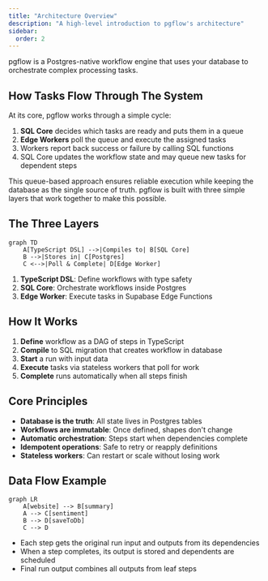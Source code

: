 ```yaml
---
title: "Architecture Overview"
description: "A high-level introduction to pgflow's architecture"
sidebar:
  order: 2
---
```


pgflow is a Postgres-native workflow engine that uses your database to orchestrate complex processing tasks.

## How Tasks Flow Through The System

At its core, pgflow works through a simple cycle:
1. **SQL Core** decides which tasks are ready and puts them in a queue
2. **Edge Workers** poll the queue and execute the assigned tasks
3. Workers report back success or failure by calling SQL functions
4. SQL Core updates the workflow state and may queue new tasks for dependent steps

This queue-based approach ensures reliable execution while keeping the database as the single source of truth. pgflow is built with three simple layers that work together to make this possible.

## The Three Layers

```mermaid
graph TD
    A[TypeScript DSL] -->|Compiles to| B[SQL Core]
    B -->|Stores in| C[Postgres]
    C <-->|Poll & Complete| D[Edge Worker]
```

1. **TypeScript DSL**: Define workflows with type safety
2. **SQL Core**: Orchestrate workflows inside Postgres
3. **Edge Worker**: Execute tasks in Supabase Edge Functions

## How It Works

1. **Define** workflow as a DAG of steps in TypeScript
2. **Compile** to SQL migration that creates workflow in database
3. **Start** a run with input data
4. **Execute** tasks via stateless workers that poll for work
5. **Complete** runs automatically when all steps finish

## Core Principles

- **Database is the truth**: All state lives in Postgres tables
- **Workflows are immutable**: Once defined, shapes don't change
- **Automatic orchestration**: Steps start when dependencies complete
- **Idempotent operations**: Safe to retry or reapply definitions
- **Stateless workers**: Can restart or scale without losing work

## Data Flow Example

```mermaid
graph LR
    A[website] --> B[summary]
    A --> C[sentiment]
    B --> D[saveToDb]
    C --> D
```

- Each step gets the original run input and outputs from its dependencies
- When a step completes, its output is stored and dependents are scheduled
- Final run output combines all outputs from leaf steps
